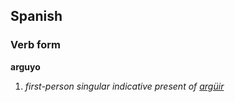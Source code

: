 ==Spanish==
===Verb form===
'''arguyo'''

# ''first-person singular indicative present of [[argüir]]''